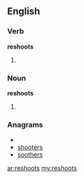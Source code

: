 ==English==
===Verb===
'''reshoots'''
# {{third-person singular of|[[reshoot]]}}

===Noun===
'''reshoots'''
# {{plural of|[[reshoot]]}}

===Anagrams===
* {{alphagram|ehoorsst}}
* [[shooters#English|shooters]]
* [[soothers#English|soothers]]

[[ar:reshoots]]
[[my:reshoots]]